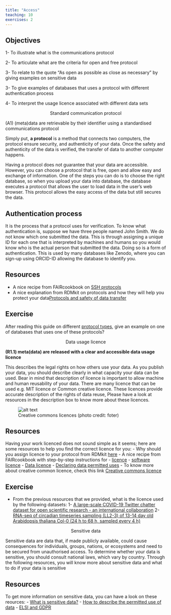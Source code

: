 ```yaml
---
title: "Access"
teaching: 10
exercises: 2
---
```


::: callout
## Objectives

1- To illustrate what is the communications protocol  

2- To articulate  what are the criteria for open and free protocol

3- To relate to the quote “As open as possible as close as necessary” by giving examples on sensitive data

3- To give examples of  databases that uses a protocol with   different  authentication process 

4- To interpret the usage licence associated with different data sets

:::

<p style="text-align: center;"> Standard communication protocol </p>

(A1)   	(meta)data are retrievable by their identifier using a standardised communications protocol

Simply put, **a protocol** is a method that connects two computers, the protocol ensure security, and authenticity of your data. Once the safety and authenticity of the data is verified, the transfer of data to another computer happens.

Having a protocol does not guarantee that your data are accessible. However, you can choose a protocol that is free, open and allow easy and exchange of information. One of the steps you can do is to choose the right database, so when you upload your data into database, the database executes a protocol that allows the user to  load data in the user’s web browser. This protocol allows the easy access of the data but still secures the data. 

::: discussion
## Authentication process
It is the process that a protocol uses for verification. To know what authentication is, suppose we have three people named John Smith. We do not know which one submitted the data. This is through assigning a unique ID for each one that is interpreted by machines and humans so you would know who is the actual person that submitted the data. Doing so is a form of authentication. This is used by many databases like Zenodo, where you can sign-up using ORCID-ID allowing the database to identify you.
:::

::: callout
## Resources
- A nice recipe from FAIRcookbook on [SSH protocols](https://faircookbook.elixir-europe.org/content/recipes/accessibility/sftp.html)
- A nice explanation from RDMkit on protocols and how they will help you protect your data[Protocols and safety of data transfer](https://rdmkit.elixir-europe.org/data_transfer.html)
:::

::: challenge
## Exercise
After reading this guide on different [protocol types](https://rdmkit.elixir-europe.org/data_transfer.html#how-do-you-transfer-large-data-files), give an example on one of databases that uses one of these protocols?
:::

<p style="text-align: center;"> Data usage licence </p>


**(R1.1)	meta(data) are released with a clear and accessible data usage licence**

This describes the legal rights on how others use your data. As you publish your data, you should describe clearly in what capacity your data can be used. Bear in mind that description of licence is important to allow machine and human reusability of your data. There are many licence that can be used e.g. MIT licence or Common creative licence. These licences provide accurate description of the rights of data reuse, Please have a look at resources in the description box to know more about these licences. 

![Creative commons licences (photo credit: foter)](fig/cc.jpg){alt='alt text'}

::: callout
## Resources
Having your work licenced does not sound simple as it seems; here are some resources to help you find the correct licence for you:
- Why should you assign licence to your protocol from RDMkit [here](https://rdmkit.elixir-europe.org/licensing)
- A nice recipe from FAIRcookbook with step-by-step instructions for 
- [licence](https://faircookbook.elixir-europe.org/content/recipes/reusability/ATI-licensing.html)
- [software licence](https://faircookbook.elixir-europe.org/content/recipes/reusability/ATI_licensing_software.html)
- [Data licence](https://faircookbook.elixir-europe.org/content/recipes/reusability/ATI_licensing_data.html)
- [Declaring data permitted uses](https://faircookbook.elixir-europe.org/content/recipes/reusability/expressing-data-use.html)
- To know more about creative common licence, check this link [Creative commons licence](https://creativecommons.org/choose/)
:::


::: challenge
## Exercise
- From the previous resources that we provided, what is the licence used by the following datasets:
1- [A large-scale COVID-19 Twitter chatter dataset for open scientific research - an international collaboration](https://zenodo.org/record/7368547#.Y4TjT3bP02w)
2- [RNA-seq of circadian timeseries sampling (LL2-3) of 13-14 day old Arabidopsis thaliana Col-0 (24 h to 68 h, sampled every 4 h)](https://www.ebi.ac.uk/biostudies/arrayexpress/studies/E-MTAB-7933)
::: 

<p style="text-align: center;"> Sensitive data </p>

Sensitive data are data that, if made publicly available, could cause consequences for individuals, groups, nations, or ecosystems and need to be secured from unauthorised access. To determine whether your data is sensitive, you should consult national laws, which vary by country.
Through the following resources, you will know more about sensitive data and what to do if your data is  sensitive

::: callout
## Resources
To get more information on sensitive data, you can have a look on these reources:
- [What is sensitive data?](https://rdmkit.elixir-europe.org/sensitive_data)
- [How to describe the permitted use of data](https://faircookbook.elixir-europe.org/content/recipes/reusability/expressing-data-use.html#)
- [ELSI and GDPR](https://scilifelab-data-guidelines.readthedocs.io/en/latest/docs/general/sensitive_data.html)
:::



